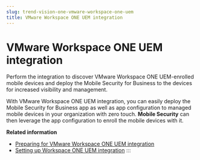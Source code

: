 ```yaml
---
slug: trend-vision-one-vmware-workspace-one-uem
title: VMware Workspace ONE UEM integration
---
```

# VMware Workspace ONE UEM integration

Perform the integration to discover VMware Workspace ONE UEM-enrolled mobile devices and deploy the Mobile Security for Business to the devices for increased visibility and management.

With VMware Workspace ONE UEM integration, you can easily deploy the Mobile Security for Business app as well as app configuration to managed mobile devices in your organization with zero touch. **Mobile Security** can then leverage the app configuration to enroll the mobile devices with it.

**Related information**

- [Preparing for VMware Workspace ONE UEM integration](preparing-for-integration.md "Make some preparations on the VMware Workspace ONE UEM console before integration.")
- [Setting up Workspace ONE UEM integration](workspace-one-uem-integration.md "Configure integration settings to quickly deploy the Mobile Security for Business app and app configuration to managed mobile devices.")
:::

